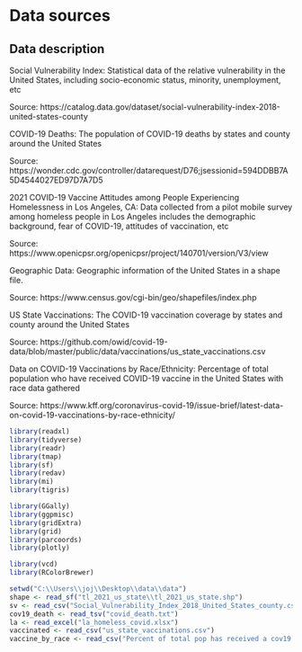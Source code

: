 # Data sources
## Data description
Social Vulnerability Index: Statistical data of the relative vulnerability in the United States, including socio-economic status, minority, unemployment, etc

Source: https://catalog.data.gov/dataset/social-vulnerability-index-2018-united-states-county 

COVID-19 Deaths: The population of COVID-19 deaths by states and county around the United States

Source: https://wonder.cdc.gov/controller/datarequest/D76;jsessionid=594DDBB7A5D4544027ED97D7A7D5 

2021 COVID-19 Vaccine Attitudes among People Experiencing Homelessness in Los Angeles, CA: Data collected from a pilot mobile survey among homeless people in Los Angeles includes the demographic background, fear of COVID-19, attitudes of vaccination, etc

Source: https://www.openicpsr.org/openicpsr/project/140701/version/V3/view

Geographic Data: Geographic information of the United States in a shape file.

Source: https://www.census.gov/cgi-bin/geo/shapefiles/index.php


US State Vaccinations: The COVID-19 vaccination coverage by states and county around the United States

Source: https://github.com/owid/covid-19-data/blob/master/public/data/vaccinations/us_state_vaccinations.csv 

Data on COVID-19 Vaccinations by Race/Ethnicity: Percentage of total population who have received COVID-19 vaccine in the United States with race data gathered

Source: https://www.kff.org/coronavirus-covid-19/issue-brief/latest-data-on-covid-19-vaccinations-by-race-ethnicity/


```r
library(readxl)
library(tidyverse)
library(readr)
library(tmap)
library(sf)
library(redav)
library(mi)
library(tigris)

library(GGally)
library(ggpmisc)
library(gridExtra)
library(grid)
library(parcoords)
library(plotly)

library(vcd)
library(RColorBrewer)

setwd("C:\\Users\\joj\\Desktop\\data\\data")
shape <- read_sf("tl_2021_us_state\\tl_2021_us_state.shp")
sv <- read_csv("Social_Vulnerability_Index_2018_United_States_county.csv")
cov19_death <- read_tsv("covid_death.txt")
la <- read_excel("la_homeless_covid.xlsx")
vaccinated <- read_csv("us_state_vaccinations.csv")
vaccine_by_race <- read_csv("Percent of total pop has received a cov19 vaccine by race.csv")

```